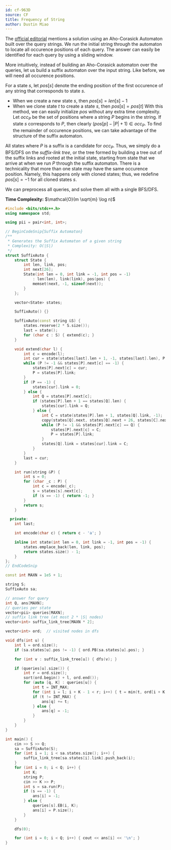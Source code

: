 ```yaml
---
id: cf-963D
source: CF
title: Frequency of String
author: Dustin Miao
---
```


The [official editorial](https://codeforces.com/blog/entry/58991) mentions a solution using an Aho-Corasick Automaton built over the query strings. We run the initial string through the automaton to locate all occurence positions of each query. The answer can easily be identified for each query by using a sliding window.

More intuitively, instead of building an Aho-Corasick automaton over the queries, let us build a suffix automaton over the input string. Like before, we will need all occurence positions.

For a state $s$, let $pos[s]$ denote the ending position of the first occurence of any string that corresponds to state $s$.
- When we create a new state $s$, then $pos[s] = len[s] - 1$
- When we clone state $t$ to create a state $s$, then $pos[s] = pos[t]$
With this method,  we can easily initialize $pos$ without any extra time complexity. Let $occ_P$ be the set of positions where a string $P$ begins in the string. If state $s$ corresponds to $P$, then clearly $(pos[p] - |P| + 1) \in occ_P$. To find the remainder of occurence positions, we can take advantage of the structure of the suffix automaton.

All states where $P$ is a suffix is a candidate for $occ_P$. Thus, we simply do a BFS/DFS on the _suffix-link tree_, or the tree formed by building a tree out of the suffix links and rooted at the initial state, starting from state that we arrive at when we run $P$ through the suffix automaton. There is a technicality that more than one state may have the same occurence position. Namely, this happens only with cloned states; thus, we redefine $pos[s] = -1$ for all cloned states $s$.

We can preprocess all queries, and solve them all with a single BFS/DFS.

<LanguageSection>

<CPPSection>

**Time Complexity:** $\mathcal{O}(m \sqrt{m} \log n)$

```cpp
#include <bits/stdc++.h>
using namespace std;

using pii = pair<int, int>;

// BeginCodeSnip{Suffix Automaton}
/**
 * Generates the Suffix Automaton of a given string
 * Complexity: O(|S|)
 */
struct SuffixAuto {
	struct State {
		int len, link, pos;
		int next[26];
		State(int len = 0, int link = -1, int pos = -1)
		    : len(len), link(link), pos(pos) {
			memset(next, -1, sizeof(next));
		}
	};

	vector<State> states;

	SuffixAuto() {}

	SuffixAuto(const string &S) {
		states.reserve(2 * S.size());
		last = state();
		for (char c : S) { extend(c); }
	}

	void extend(char l) {
		int c = encode(l);
		int cur = state(states[last].len + 1, -1, states[last].len), P = last;
		while (P != -1 && states[P].next[c] == -1) {
			states[P].next[c] = cur;
			P = states[P].link;
		}
		if (P == -1) {
			states[cur].link = 0;
		} else {
			int Q = states[P].next[c];
			if (states[P].len + 1 == states[Q].len) {
				states[cur].link = Q;
			} else {
				int C = state(states[P].len + 1, states[Q].link, -1);
				copy(states[Q].next, states[Q].next + 26, states[C].next);
				while (P != -1 && states[P].next[c] == Q) {
					states[P].next[c] = C;
					P = states[P].link;
				}
				states[Q].link = states[cur].link = C;
			}
		}
		last = cur;
	}

	int run(string &P) {
		int s = 0;
		for (char _c : P) {
			int c = encode(_c);
			s = states[s].next[c];
			if (s == -1) { return -1; }
		}
		return s;
	}

  private:
	int last;

	int encode(char c) { return c - 'a'; }

	inline int state(int len = 0, int link = -1, int pos = -1) {
		states.emplace_back(len, link, pos);
		return states.size() - 1;
	}
};
// EndCodeSnip

const int MAXN = 1e5 + 1;

string S;
SuffixAuto sa;

// answer for query
int Q, ans[MAXN];
// queries per state
vector<pii> queries[MAXN];
// suffix link tree (at most 2 * |S| nodes)
vector<int> suffix_link_tree[MAXN * 2];

vector<int> ord;  // visited nodes in dfs

void dfs(int u) {
	int l = ord.size();
	if (sa.states[u].pos != -1) { ord.PB(sa.states[u].pos); }

	for (int v : suffix_link_tree[u]) { dfs(v); }

	if (queries[u].size()) {
		int r = ord.size();
		sort(ord.begin() + l, ord.end());
		for (auto [q, K] : queries[u]) {
			int t = INT_MAX;
			for (int i = l; i + K - 1 < r; i++) { t = min(t, ord[i + K - 1] - ord[i]); }
			if (t != INT_MAX) {
				ans[q] += t;
			} else {
				ans[q] = -1;
			}
		}
	}
}

int main() {
	cin >> S >> Q;
	sa = SuffixAuto(S);
	for (int i = 1; i < sa.states.size(); i++) {
		suffix_link_tree[sa.states[i].link].push_back(i);
	}
	for (int i = 0; i < Q; i++) {
		int K;
		string P;
		cin >> K >> P;
		int s = sa.run(P);
		if (s == -1) {
			ans[i] = -1;
		} else {
			queries[s].EB(i, K);
			ans[i] = P.size();
		}
	}

	dfs(0);

	for (int i = 0; i < Q; i++) { cout << ans[i] << '\n'; }
}
```

</CPPSection>

</LanguageSection>

